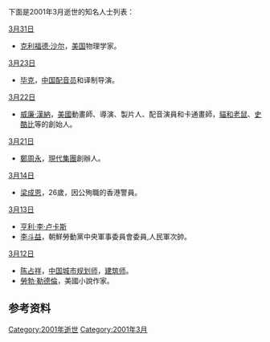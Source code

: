 <noinclude>{{MonthTOC|2001年|逝世人物列表}}

下面是2001年3月逝世的知名人士列表：
</noinclude>

;[[3月31日|3月31日]]
*[[克利福德·沙尔|克利福德·沙尔]]，[[美国|美国]]物理学家。

;[[3月23日|3月23日]]
*[[毕克|毕克]]，[[中国|中国]][[配音员|配音员]]和译制导演。

;[[3月22日|3月22日]]
*[[威廉·漢納|威廉·漢納]]，[[美國|美國]]動畫師、導演、製片人、配音演員和卡通畫師，[[貓和老鼠|貓和老鼠]]、[[史酷比|史酷比]]等的創始人。

;[[3月21日|3月21日]]
*[[鄭周永|鄭周永]]，[[現代集團|現代集團]]創辦人。

;[[3月14日|3月14日]]
*[[梁成恩|梁成恩]]，26歲，因公殉職的香港警員。

;[[3月13日|3月13日]]
*[[亨利·李·卢卡斯|亨利·李·卢卡斯]]
*[[李斗益|李斗益]]，朝鮮勞動黨中央軍事委員會委員,人民軍次帥。

;[[3月12日|3月12日]]
*[[陈占祥|陈占祥]]，[[中国|中国]][[城市规划师|城市规划师]]，[[建筑师|建筑师]]。
*[[勞勃·勒德倫|勞勃·勒德倫]]，美國小說作家。

== 参考资料 ==
{{reflist}}

{{各年各月份逝世人物}}

[[Category:2001年逝世|Category:2001年逝世]]
[[Category:2001年3月|Category:2001年3月]]